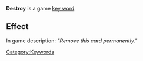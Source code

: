 '''Destroy''' is a game [[Key Words|key word]].

==Effect==
In game description: ''"Remove this card permanently."''

[[Category:Keywords]]